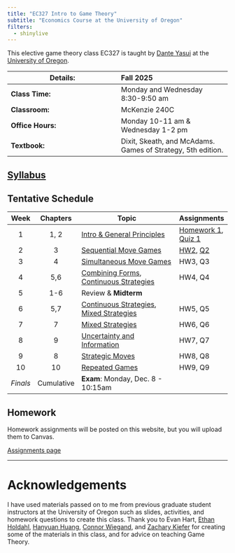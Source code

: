 ```yaml
---
title: "EC327 Intro to Game Theory"
subtitle: "Economics Course at the University of Oregon"
filters:
  - shinylive
---
```


This elective game theory class EC327 is taught by [Dante Yasui](danteyasui.org)
at the [University of Oregon](https://socialsciences.uoregon.edu/economics).

| Details: | Fall 2025 |
|----|:---|
| **Class Time:**   | Monday and Wednesday 8:30-9:50 am   |
| **Classroom:**    | McKenzie 240C                       |
| **Office Hours:** | Monday 10-11 am \& Wednesday 1-2 pm |
| **Textbook:**     | Dixit, Skeath, and McAdams. Games of Strategy, 5th edition. |

[Syllabus](Syllabus/main.pdf){.btn .btn-outline-primary .btn role="button"}
---

## Tentative Schedule

| **Week** | **Chapters** | **Topic**                                                       | Assignments  |
|:--------:+:------------:+------------------------------------------------------------------+-----------|
|     1    |     1, 2    | [Intro & General Principles](Slides/#intro-and-syllabus-day)     | [Homework 1](Homework/#assignment-1), [Quiz 1](https://canvas.uoregon.edu/courses/274671/quizzes/415674) |
|     2    |      3      | [Sequential Move Games](Slides/#sequential-games)                | [HW2](Homework/#assignment-2), [Q2](https://canvas.uoregon.edu/courses/274671/quizzes/416468) |
|     3    |      4      | [Simultaneous Move Games](Slides/#simultaneous-games)            | HW3, Q3 |
|     4    |      5,6    | [Combining Forms](Slides/#combining-simultaneous-and-sequential), [Continuous Strategies](Slides/#simultaneous-games) | HW4, Q4 |
|     5    |      1-6    | Review & **Midterm**                                             |         |
|     6    |      5,7      | [Continuous Strategies](Slides/#simultaneous-games), [Mixed Strategies](Slides/#mixed-strategies)                     | HW5, Q5 |
|     7    |      7      | [Mixed Strategies](Slides/#mixed-strategies)                     | HW6, Q6 |
|     8    |      9      | [Uncertainty and Information](Slides/#asymmetric-info)           | HW7, Q7 |
|     9    |      8      | [Strategic Moves](Slides/#strategic-moves)                       | HW8, Q8 |
|    10    |      10     | [Repeated Games](Slides/#repeated-games)                         | HW9, Q9 |
| *Finals* |  Cumulative | **Exam**: Monday, Dec. 8 - 10:15am                               |    |

## Homework

Homework assignments will be posted on this website, but you will upload them to Canvas.

[Assignments page](Homework/index.qmd)

---

# Acknowledgements

I have used materials passed on to me from previous graduate student instructors at the University of Oregon
such as slides, activities, and homework questions to create this class.
Thank you to Evan Hart,
[Ethan Holdahl](https://ethanholdahl.com/),
[Hanyuan Huang](https://sites.google.com/view/hanyuanhuang/),
[Connor Wiegand](https://ctwie.me/),
and [Zachary Kiefer](https://zkiefer10.github.io/)
for creating some of the materials in this class,
and for advice on teaching Game Theory.

